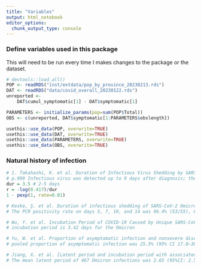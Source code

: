 ```yaml
---
title: "Variables"
output: html_notebook
editor_options: 
  chunk_output_type: console
---
```



### Define variables used in this package
This will need to be run every time I makes changes to the package or the dataset.
```r
# devtools::load_all()
POP <- readRDS("inst/extdata/pop_by_province_20230213.rds")
DAT <- readRDS("data/covid_overall_20230122.rds")
unreported <-
    DAT$cumul_symptomatic[1] - DAT$symptomatic[1]

PARAMETERS <- initialize_params(pop=sum(POP$Total))
OBS <- c(unreported, DAT$symptomatic[1:PARAMETERS$obslength])

usethis::use_data(POP, overwrite=TRUE)
usethis::use_data(DAT, overwrite=TRUE)
usethis::use_data(PARAMETERS, overwrite=TRUE)
usethis::use_data(OBS, overwrite=TRUE)


```

### Natural history of infection
```r

# 1. Takahashi, K. et al. Duration of Infectious Virus Shedding by SARS-CoV-2 Omicron Variant–Infected Vaccinees. Emerging Infectious Disease journal 28, 998 (2022).
# p.999 Infectious virus was detected up to 9 days after diagnosis; the highest proportion of virus isolates (41.7%) was found in samples collected 2–5 days after diagnosis 
dur = 3.5 # 2-5 days
r = -log(0.417)/dur
1 - pexp(1, rate=0.01)

# Keske, Ş. et al. Duration of infectious shedding of SARS-CoV-2 Omicron variant and its relation with symptoms. Clin Microbiol Infect 29, 221–224 (2023).
# The PCR positivity rate on days 5, 7, 10, and 14 was 96.4% (53/55), 87.3% (48/55), 74.545% (41/55), and 41.8% (23/55) consecutively, whereas the viral culture positivity rates were 83% (44/53), 52% (26/50), 13.5% (7/52), and 8% (4/50).

# Wu, Y. et al. Incubation Period of COVID-19 Caused by Unique SARS-CoV-2 Strains: A Systematic Review and Meta-analysis. JAMA Network Open 5, e2228008–e2228008 (2022).
# incubation period is 3.42 days for the Omicron 

# Yu, W. et al. Proportion of asymptomatic infection and nonsevere disease caused by SARS-CoV-2 Omicron variant: A systematic review and analysis. Journal of Medical Virology 94, 5790–5801 (2022).
# pooled proportion of asymptomatic infection was 25.5% (95% CI 17.0–38.2) 

# Jiang, X. et al. [Latent period and incubation period with associated factors of COVID-19 caused by Omicron variant]. Zhonghua Yu Fang Yi Xue Za Zhi 57, 1–8 (2023).
# The mean latent period of 467 Omicron infections was 2.65 (95%CI: 2.53-2.78) days, and 98% of infections were positive for nucleic acid detection within 6.37 (95%CI: 5.86-6.82) days after infection. The mean incubation period of 335 symptomatic infections was 3.40 (95%CI: 3.25-3.57) days, and 97% of them developed clinical symptoms within 6.80 (95%CI: 6.34-7.22) days after infection. 


```

